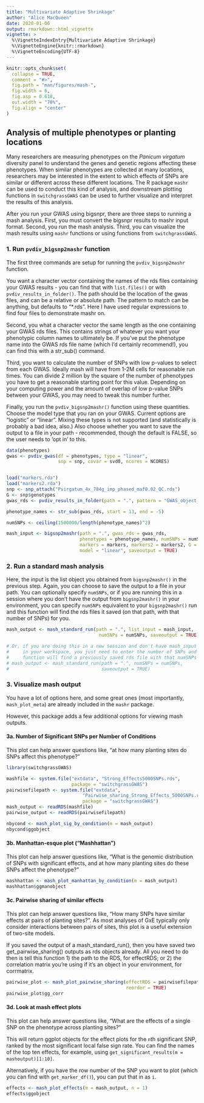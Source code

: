 ```yaml
---
title: "Multivariate Adaptive Shrinkage"
author: "Alice MacQueen"
date: 2020-01-06
output: rmarkdown::html_vignette
vignette: >
  %\VignetteIndexEntry{Multivariate Adaptive Shrinkage}
  %\VignetteEngine{knitr::rmarkdown}
  %\VignetteEncoding{UTF-8}
---
```


```r
knitr::opts_chunk$set(
  collapse = TRUE,
  comment = "#>",
  fig.path = "man/figures/mash-",
  fig.width = 6,
  fig.asp = 0.618,
  out.width = "70%",
  fig.align = "center"
)
```

## Analysis of multiple phenotypes or planting locations

Many researchers are measuring phenotypes on the *Panicum virgatum* diversity panel to understand the genes and genetic regions affecting these phenotypes. When similar phenotypes are collected at many locations, researchers may be interested in the extent to which effects of SNPs are similar or different across these different locations. The R package `mashr` can be used to conduct this kind of analysis, and downstream plotting functions in `switchgrassGWAS` can be used to further visualize and interpret the results of this analysis.

After you run your GWAS using bigsnpr, there are three steps to running a mash analysis. First, you must convert the bigsnpr results to mashr input format. Second, you run the mash analysis. Third, you can visualize the mash results using `mashr` functions or using functions from `switchgrassGWAS`.

### 1. Run `pvdiv_bigsnp2mashr` function

The first three commands are setup for running the `pvdiv_bigsnp2mashr` function. 

You want a character vector containing the names of the rds files containing your GWAS results - you can find that with `list.files()` or with `pvdiv_results_in_folder()`. The path should be the location of the gwas files, and can be a relative or absolute path. The pattern to match can be anything, but defaults to "*.rds". Here I have used regular expressions to find four files to demonstrate mashr on.

Second, you what a character vector the same length as the one containing your GWAS rds files. This contains strings of whatever you want your phenotypic column names to ultimately be. If you've put the phenotype name into the GWAS rds file name (which I'd certainly recommend!), you can find this with a str_sub() command.

Third, you want to calculate the number of SNPs with low p-values to select from each GWAS. Ideally mash will have from 1-2M cells for reasonable run times. You can divide 2 million by the square of the number of phenotypes you have to get a reasonable starting point for this value. Depending on your computing power and the amount of overlap of low p-value SNPs between your GWAS, you may need to tweak this number further.

Finally, you run the `pvdiv_bigsnp2mashr()` function using these quantities. Choose the model type that you ran on your GWAS. Current options are "logistic" or "linear". Mixing these types is not supported (and statistically is probably a bad idea, also.) Also choose whether you want to save the output to a file in your path - recommended, though the default is FALSE, so the user needs to 'opt in' to this.

``` r
data(phenotypes)
gwas <- pvdiv_gwas(df = phenotypes, type = "linear",
                   snp = snp, covar = svd0, ncores = NCORES)


load("markers.rda")
load("markers2.rda")
snp <- snp_attach("Pvirgatum_4x_784g_imp_phased_maf0.02_QC.rds")
G <- snp$genotypes
gwas_rds <- pvdiv_results_in_folder(path = ".", pattern = "GWAS_object_")

phenotype_names <- str_sub(gwas_rds, start = 13, end = -5)

numSNPs <- ceiling(1500000/length(phenotype_names)^2)

mash_input <- bigsnp2mashr(path = ".", gwas_rds = gwas_rds, 
                           phenotypes = phenotype_names, numSNPs = numSNPs, 
                           markers = markers, markers2 = markers2, G = G, 
                           model = "linear", saveoutput = TRUE)
```

### 2. Run a standard mash analysis

Here, the input is the list object you obtained from `bigsnp2mashr()` in the previous step. Again, you can choose to save the output to a file in your path. You can optionally specify `numSNPs`, or if you are running this in a session where you don't have the output from `bigsnp2mashr()` in your environment, you can specify `numSNPs` equivalent to your `bigsnp2mashr()` run and this function will find the rds files it saved (on that path, with that number of SNPs) for you.

``` r
mash_output <- mash_standard_run(path = ".", list_input = mash_input, 
                                  numSNPs = numSNPs, saveoutput = TRUE)

# Or, if you are doing this in a new session and don't have mash_input 
#     in your workspace, you just need to enter the number of SNPs and this 
#     function will find a previously saved rds file with that numSNPs for you:
# mash_output <- mash_standard_run(path = ".", numSNPs = numSNPs,
#                                  saveoutput = TRUE)
```

### 3. Visualize mash output

You have a lot of options here, and some great ones (most importantly, `mash_plot_meta`) are already included in the `mashr` package.

However, this package adds a few additional options for viewing mash outputs.

#### 3a. Number of Significant SNPs per Number of Conditions

This plot can help answer questions like, "at how many planting sites do SNPs affect this phenotype?"

```r
library(switchgrassGWAS)

mashfile <- system.file("extdata", "Strong_Effects5000SNPs.rds", 
                        package = "switchgrassGWAS")
pairwisefilepath <- system.file("extdata",
                            "Pairwise_sharing_Strong_Effects_5000SNPs.rds", 
                            package = "switchgrassGWAS")
mash_output <- readRDS(mashfile)
pairwise_output <- readRDS(pairwisefilepath)
```

```r
nbycond <- mash_plot_sig_by_condition(m = mash_output)
nbycond$ggobject
```

#### 3b. Manhattan-esque plot ("Mashhattan")

This plot can help answer questions like, "What is the genomic distribution of SNPs with significant effects, and at how many planting sites do these SNPs affect the phenotype?"

```r
mashhattan <- mash_plot_manhattan_by_condition(m = mash_output)
mashhattan$ggmanobject
```

#### 3c. Pairwise sharing of similar effects

This plot can help answer questions like, "How many SNPs have similar effects at pairs of planting sites?". As most analyses of GxE typically only consider interactions between pairs of sites, this plot is a useful extension of two-site models.

If you saved the output of a mash_standard_run(), then you have saved two get_pairwise_sharing() outputs as rds objects already. All you need to do then is tell this function 1) the path to the RDS, for effectRDS; or 2) the correlation matrix you're using if it's an object in your environment, for corrmatrix.

```r
pairwise_plot <- mash_plot_pairwise_sharing(effectRDS = pairwisefilepath,
                                            reorder = TRUE) 
pairwise_plot$gg_corr
```


#### 3d. Look at mash effect plots

This plot can help answer questions like, "What are the effects of a single SNP on the phenotype across planting sites?"

This will return ggplot objects for the effect plots for the `n`th significant SNP, ranked by the most significant local false sign rate. You can find the names of the top ten effects, for example, using `get_significant_results(m = mashoutput)[1:10]`.

Alternatively, if you have the row number of the SNP you want to plot (which you can find with `get_marker_df()`), you can put that in as `i`.

```r
effects <- mash_plot_effects(m = mash_output, n = 1)
effects$ggobject 
```

